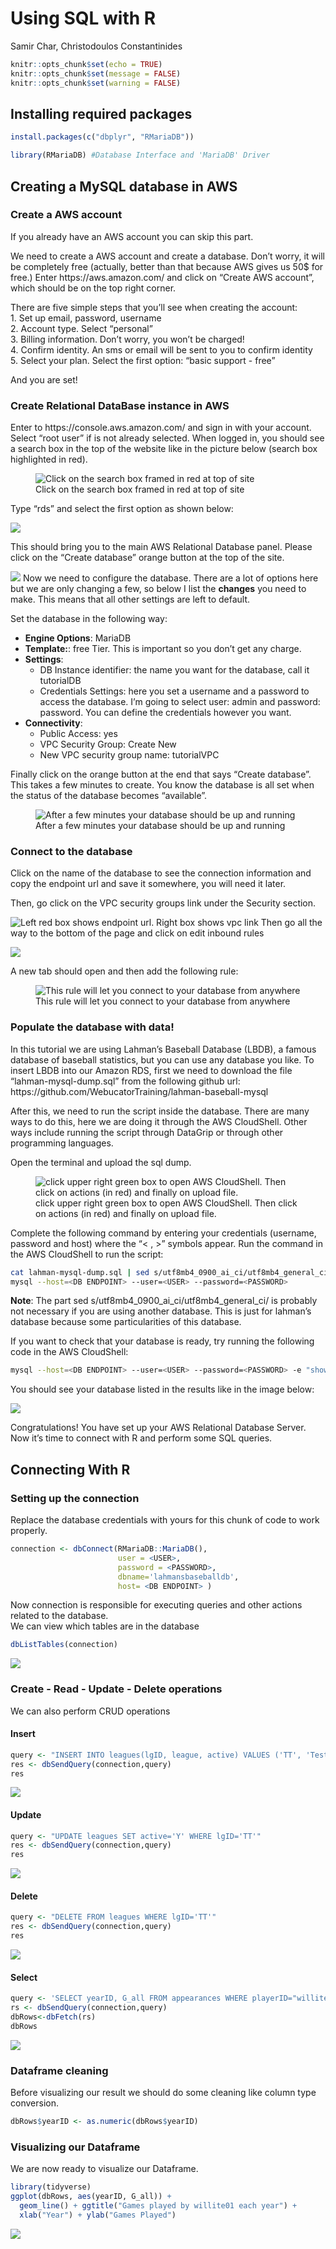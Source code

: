 # Using SQL with R

Samir Char, Christodoulos Constantinides


```r
knitr::opts_chunk$set(echo = TRUE)
knitr::opts_chunk$set(message = FALSE)
knitr::opts_chunk$set(warning = FALSE)
```
## Installing required packages
```r
install.packages(c("dbplyr", "RMariaDB"))
```  
```r
library(RMariaDB) #Database Interface and 'MariaDB' Driver
```
## Creating a MySQL database in AWS
### Create a AWS account

If you already have an AWS account you can skip this part.

We need to create a AWS account and create a database. Don't worry, it will be completely free (actually, better than that because AWS gives us 50$ for free.) Enter https://aws.amazon.com/ and click on "Create AWS account", which should be on the top right corner.

There are five simple steps that you'll see when creating the account:  
1. Set up email, password, username  
2. Account type. Select "personal"  
3. Billing information. Don't worry, you won't be charged!  
4. Confirm identity. An sms or email will be sent to you to confirm identity  
5. Select your plan. Select the first option: "basic support - free"  

And you are set!

### Create Relational DataBase instance in AWS

Enter to https://console.aws.amazon.com/ and sign in with your account. Select "root user" if is not already selected. When logged in, you should see a search box in the top of the website like in the picture below (search box highlighted in red).


![Click on the search box framed in red at top of site](resources/sql_r_tutorial/console_main_site.png)

Type "rds" and select the first option as shown below:

![](resources/sql_r_tutorial/rds_logo.png)

This should bring you to the main AWS Relational Database panel. Please click on the "Create database"  orange button at the top of the site.

![](resources/sql_r_tutorial/rds_front_page.png)
Now we need to configure the database. There are a lot of options here but we are only changing a few, so below I list the **changes** you need to make. This means that all other settings are left to default.

Set the database in the following way:

* **Engine Options**: MariaDB
* **Template:**: free Tier. This is important so you don't get any charge.
* **Settings**:
  * DB Instance identifier: the name you want for the database, call it tutorialDB
  * Credentials Settings: here you set a username and a password to access the database. I'm going to select user: admin and password: password. You can define the credentials however you want.
* **Connectivity**:
  * Public Access: yes
  * VPC Security Group: Create New 
  * New VPC security group name: tutorialVPC

Finally click on the orange button at the end that says "Create database". This takes a few minutes to create. You know the database is all set when the status of the database becomes "available". 

![After a few minutes your database should be up and running](resources/sql_r_tutorial/db_status.png)

### Connect to the database

Click on the name of the database to see the connection information and copy the endpoint url and save it somewhere, you will need it later.

Then, go click on the VPC security groups link under the Security section.

![Left red box shows endpoint url. Right box shows vpc link](resources/sql_r_tutorial/db_data.png)
Then go all the way to the bottom of the page and click on edit inbound rules

![](resources/sql_r_tutorial/inbound_rules.png)

A new tab should open and then add the following rule:

![This rule will let you connect to your database from anywhere](resources/sql_r_tutorial/new_rule.png)

### Populate the database with data!

In this tutorial we are using Lahman's Baseball Database (LBDB), a famous database of baseball statistics, but you can use any database you like. To insert LBDB into our Amazon RDS, first we need to download the file "lahman-mysql-dump.sql" from the following github url: https://github.com/WebucatorTraining/lahman-baseball-mysql

After this, we need to run the script inside the database. There are many ways to do this, here we are doing it through the AWS CloudShell. Other ways include running the script through DataGrip or through other programming languages.

Open the terminal and upload the sql dump.

![click upper right green box to open AWS CloudShell. Then click on actions (in red) and finally on upload file.](resources/sql_r_tutorial/upload_file_terminal.png)

Complete the following command by entering your credentials (username, password and host) where the "< , >" symbols appear. Run the command in the AWS CloudShell to run the script:

```bash
cat lahman-mysql-dump.sql | sed s/utf8mb4_0900_ai_ci/utf8mb4_general_ci/ | 
mysql --host=<DB ENDPOINT> --user=<USER> --password=<PASSWORD>
```

**Note**: The part sed s/utf8mb4_0900_ai_ci/utf8mb4_general_ci/ is probably not necessary if you are using another database. This is just for lahman's database because some particularities of this database.

If you want to check that your database is ready, try running the following code in the AWS CloudShell:

```bash
mysql --host=<DB ENDPOINT> --user=<USER> --password=<PASSWORD> -e "show databases;"
```


You should see your database listed in the results like in the image below:


![](resources/sql_r_tutorial/show_databases.png)

Congratulations! You have set up your AWS Relational Database Server.  
Now it's time to connect with R and perform some SQL queries.  

## Connecting With R  
### Setting up the connection


Replace the database credentials with yours for this chunk of code to work properly.

```r
connection <- dbConnect(RMariaDB::MariaDB(), 
                        user = <USER>,
                        password = <PASSWORD>,
                        dbname='lahmansbaseballdb', 
                        host= <DB ENDPOINT> )
``` 
Now connection is responsible for executing queries and other actions related to the database.   
We can view which tables are in the database  
```r
dbListTables(connection)
```
![](resources/sql_r_tutorial/list tables.png)

### Create - Read - Update - Delete operations
We can also perform CRUD operations  
  
#### Insert

```r
query <- "INSERT INTO leagues(lgID, league, active) VALUES ('TT', 'Test League', 'N')"
res <- dbSendQuery(connection,query)
res
```  
![](resources/sql_r_tutorial/insert.png)

#### Update  
```r
query <- "UPDATE leagues SET active='Y' WHERE lgID='TT'"
res <- dbSendQuery(connection,query)
res
```
![](resources/sql_r_tutorial/update.png)

#### Delete  
```r
query <- "DELETE FROM leagues WHERE lgID='TT'"
res <- dbSendQuery(connection,query)
res
```  
![](resources/sql_r_tutorial/delete.png)

#### Select  
```r
query <- 'SELECT yearID, G_all FROM appearances WHERE playerID="willite01" ORDER BY yearID'
rs <- dbSendQuery(connection,query)
dbRows<-dbFetch(rs)
dbRows
```
![](resources/sql_r_tutorial/select.png)

### Dataframe cleaning
Before visualizing our result we should do some cleaning like column type conversion.  
```r
dbRows$yearID <- as.numeric(dbRows$yearID)
```

### Visualizing our Dataframe  
We are now ready to visualize our Dataframe.
```r
library(tidyverse)
ggplot(dbRows, aes(yearID, G_all)) + 
  geom_line() + ggtitle("Games played by willite01 each year") +
  xlab("Year") + ylab("Games Played")
```
![](resources/sql_r_tutorial/plot.png)

